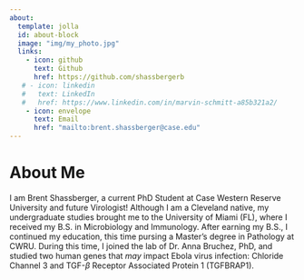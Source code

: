 ```yaml
---
about:
  template: jolla
  id: about-block
  image: "img/my_photo.jpg"
  links:
    - icon: github
      text: Github
      href: https://github.com/shassbergerb
   # - icon: linkedin
   #   text: LinkedIn
   #   href: https://www.linkedin.com/in/marvin-schmitt-a85b321a2/
    - icon: envelope
      text: Email
      href: "mailto:brent.shassberger@case.edu"  
---
```


::: {#about-block}
:::

# About Me

I am Brent Shassberger, a current PhD Student at Case Western Reserve University and future Virologist! Although I am a Cleveland native, my undergraduate studies brought me to the University of Miami (FL), where I received my B.S. in Microbiology and Immunology. After earning my B.S., I continued my education, this time pursing a Master's degree in Pathology at CWRU. During this time, I joined the lab of Dr. Anna Bruchez, PhD, and studied two human genes that *may* impact Ebola virus infection: Chloride Channel 3 and TGF-$\beta$ Receptor Associated Protein 1 (TGFBRAP1). 


